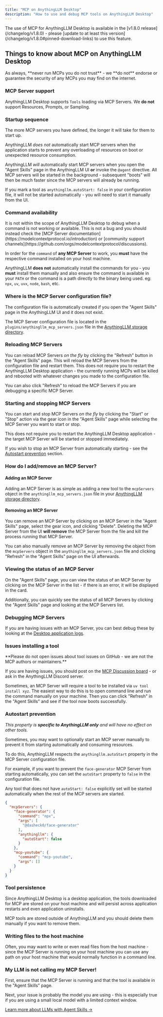 ```yaml
---
title: "MCP on AnythingLLM Desktop"
description: "How to use and debug MCP tools on AnythingLLM Desktop"
---
```



<Callout type="info" emoji="💡">
  The use of MCP for AnythingLLM Desktop is available in the [v1.8.0 release](/changelog/v1.8.0) - please [update to at least this version](/changelog/v1.8.0#pinned-download-links) to use this feature.
</Callout>

## Things to know about MCP on AnythingLLM Desktop

<Callout type="error" emoji="🔒">
  As always, **never run MCPs you do not trust** - we **do not** endorse or guarantee the security of any MCPs you may find on the internet.
</Callout>

### MCP Server support

AnythingLLM Desktop supports `Tools` loading via MCP Servers. We **do not** support Resources, Prompts, or Sampling.

### Startup sequence

<Callout type="info" emoji="💡">
  The more MCP servers you have defined, the longer it will take for them to start up.
</Callout>

AnythingLLM _does not_ automatically start MCP servers when the application starts to prevent any overloading of resources on boot or unexpected resource consumption.

AnythingLLM _will_ automatically start MCP servers when you open the "Agent Skills" page in the AnythingLLM UI **or** invoke the `@agent` directive.
All MCP servers will be started in the background - subsequent "boots" will then be much faster since the MCP servers will already be running.

If you mark a tool as `anythingllm.autoStart: false` in your configuration file, it will not be started automatically - you will need to start it manually from the UI.

### Command availability

<Callout type="warning" emoji="⚠️">
  It is not within the scope of AnythingLLM Desktop to debug when a command is not working or available. This is not a bug and you should instead check the [MCP Server documentation](https://modelcontextprotocol.io/introduction) or [community support channels](https://github.com/orgs/modelcontextprotocol/discussions).
</Callout>

In order for the `command` of **any MCP Server** to work, you **must** have the respective command installed on your host machine.

AnythingLLM **does not** automatically install the commands for you - you **must** install them manually and also ensure the command is available in your `PATH` or the command is a path directly to the binary being used.
eg: `npx`, `uv`, `uvx`, `node`, `bash`, etc.

### Where is the MCP Server configuration file?

<Callout type="info" emoji="💡">
  The configuration file is automatically created if you open the "Agent Skills" page in the AnythingLLM UI and it does not exist.
</Callout>

The MCP Server configuration file is located in the `plugins/anythingllm_mcp_servers.json` file in the [AnythingLLM storage directory](/installation-desktop/storage).

### Reloading MCP Servers

You can reload MCP Servers *on the fly* by clicking the "Refresh" button in the "Agent Skills" page. This will reload the MCP Servers from the configuration file and restart them. 
This does not require you to restart the AnythingLLM Desktop application - the currently running MCPs will be killed and rebooted with whatever changes you made to the configuration file.

You can also click "Refresh" to reload the MCP Servers if you are debugging a specific MCP Server.

### Starting and stopping MCP Servers

You can start and stop MCP Servers *on the fly* by clicking the "Start" or "Stop" action via the gear icon in the "Agent Skills" page while selecting the MCP Server you want to start or stop.

This does not require you to restart the AnythingLLM Desktop application - the target MCP Server will be started or stopped immediately.

If you wish to stop an MCP Server from automatically starting - see the [Autostart prevention](#autostart-prevention) section.

### How do I add/remove an MCP Server?

#### Adding an MCP Server
Adding an MCP Server is as simple as adding a new tool to the `mcpServers` object in the `anythingllm_mcp_servers.json` file in your [AnythingLLM storage directory](/installation-desktop/storage).

#### Removing an MCP Server

You can remove an MCP Server by clicking on an MCP Server in the "Agent Skills" page, select the gear icon, and clicking "Delete".
Deleting the MCP Server from the UI **will remove** the MCP Server from the file and kill the process running that MCP Server.

You can also manually remove an MCP Server by removing the object from the `mcpServers` object in the `anythingllm_mcp_servers.json` file and clicking "Refresh" in the "Agent Skills" page on the UI afterwards.

### Viewing the status of an MCP Server

On the "Agent Skills" page, you can view the status of an MCP Server by clicking on the MCP Server in the list - if there is an error, it will be displayed in the card.

Additionally, you can quickly see the status of all MCP Servers by clicking the "Agent Skills" page and looking at the MCP Servers list.

### Debugging MCP Servers

If you are having issues with an MCP Server, you can best debug these by looking at the [Desktop application logs](/installation-desktop/debug#general-debugging).

### Issues installing a tool

<Callout type="info" emoji="💡">
  **Please do not open issues about tool issues on GitHub - we are not the MCP authors or maintainers.** 
  
  If you are having issues, you should post on the [MCP Discussion board](https://github.com/orgs/modelcontextprotocol/discussions) - or ask in the AnythingLLM Discord server.
</Callout>

Sometimes, an MCP Server will require a tool to be installed via `uv tool install xyz`.
The easiest way to do this is to open command line and run the command manually on your machine. Then you can click "Refresh" in the "Agent Skills" and see if the tool now boots successfully.

### Autostart prevention

_This property is **specific to AnythingLLM only** and will have no effect on other tools._

Sometimes, you may want to optionally start an MCP server manually to prevent it from starting automatically and consuming resources.

To do this, AnythingLLM respects the `anythingllm.autoStart` property in the MCP Server configuration file.

For example, if you want to prevent the `face-generator` MCP Server from starting automatically, you can set the `autoStart` property to `false` in the configuration file.

Any tool that does not have `autoStart: false` explicitly set will be started automatically when the rest of the MCP servers are started.

```json
{
  "mcpServers": {
    "face-generator": {
      "command": "npx",
      "args": [
        "@dasheck0/face-generator"
      ],
      "anythingllm": {
        "autoStart": false
      }
    },
    "mcp-youtube": {
      "command": "mcp-youtube",
      "args": []
    }
  }
}
```

### Tool persistence

Since AnythingLLM Desktop is a desktop application, the tools downloaded for MCP are stored on your host machine and will persist across application restarts and even application uninstalls.

MCP tools are stored outside of AnythingLLM and you should delete them manually if you want to remove them.

### Writing files to the host machine

Often, you may want to write or even read files from the host machine - since the MCP Server is running on your host machine you can use any path on your host machine that would normally function in a command line.

### My LLM is not calling my MCP Server!

First, ensure that the MCP Server is running and that the tool is available in the "Agent Skills" page.

Next, your issue is probably the model you are using - this is especially true if you are using a small local model with a limited context window.

[Learn more about LLMs with Agent Skills &rarr;](/agent-not-using-tools)